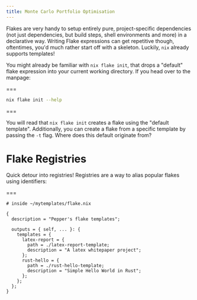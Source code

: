 ```yaml
---
title: Monte Carlo Portfolio Optimisation
---
```


Flakes are very handy to setup entirely pure,
project-specific dependencies (not just dependencies, but
build steps, shell environments and more) in a declarative
way. Writing Flake expressions can get repetitive though,
oftentimes, you'd much rather start off with a skeleton.
Luckily, `nix` already supports templates!

You might already be familiar with `nix flake init`, that
drops a "default" flake expression into your current working
directory. If you head over to the manpage:


===

```bash
nix flake init --help
```

===

You will read that `nix flake init` creates a flake using
the "default template". Additionally, you can create a flake
from a specific template by passing the `-t` flag. Where
does this default originate from?

# Flake Registries

Quick detour into registries! Registries are a way to alias
popular flakes using identifiers:

===

```
# inside ~/mytemplates/flake.nix

{
  description = "Pepper's flake templates";

  outputs = { self, ... }: {
    templates = {
      latex-report = {
        path = ./latex-report-template;
        description = "A latex whitepaper project";
      };
      rust-hello = {
        path = ./rust-hello-template;
        description = "Simple Hello World in Rust";
      };
    };
  };
}
```
